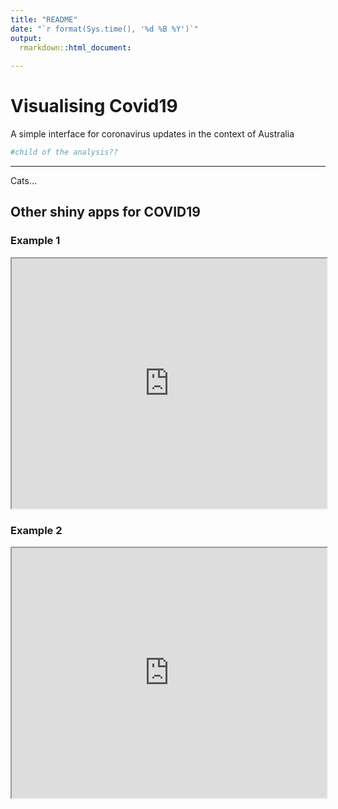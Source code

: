 ```yaml
---
title: "README"
date: "`r format(Sys.time(), '%d %B %Y')`"
output:
  rmarkdown::html_document:
    
---
```


# Visualising Covid19

A simple interface for coronavirus updates in the context of Australia

```r
#child of the analysis??
```

-----------------
Cats...

##

## Other shiny apps for COVID19

### Example 1

<iframe src="https://shiny.john-coene.com/coronavirus/" width="100%" height="400px"></iframe>

### Example 2

<iframe src="http://www.bcloud.org/e/" width="100%" height="400px"></iframe>

